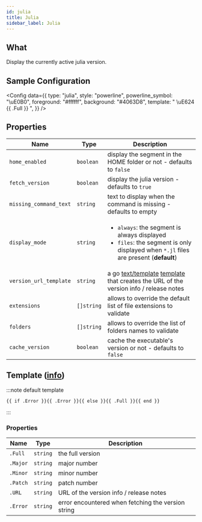 ```yaml
---
id: julia
title: Julia
sidebar_label: Julia
---
```


## What

Display the currently active julia version.

## Sample Configuration


<Config
  data={{
    type: "julia",
    style: "powerline",
    powerline_symbol: "\uE0B0",
    foreground: "#ffffff",
    background: "#4063D8",
    template: " \uE624 {{ .Full }} ",
  }}
/>

## Properties

| Name                   | Type       | Description                                                                                                                                            |
| ---------------------- | ---------- | ------------------------------------------------------------------------------------------------------------------------------------------------------ |
| `home_enabled`         | `boolean`  | display the segment in the HOME folder or not - defaults to `false`                                                                                    |
| `fetch_version`        | `boolean`  | display the julia version - defaults to `true`                                                                                                         |
| `missing_command_text` | `string`   | text to display when the command is missing - defaults to empty                                                                                        |
| `display_mode`         | `string`   | <ul><li>`always`: the segment is always displayed</li><li>`files`: the segment is only displayed when `*.jl` files are present (**default**)</li></ul> |
| `version_url_template` | `string`   | a go [text/template][go-text-template] [template][templates] that creates the URL of the version info / release notes                                  |
| `extensions`           | `[]string` | allows to override the default list of file extensions to validate                                                                                     |
| `folders`              | `[]string` | allows to override the list of folders names to validate                                                                                               |
| `cache_version`        | `boolean`  | cache the executable's version or not - defaults to `false`                                                                                            |

## Template ([info][templates])

:::note default template

```template
{{ if .Error }}{{ .Error }}{{ else }}{{ .Full }}{{ end }}
```

:::

### Properties

| Name     | Type     | Description                                        |
| -------- | -------- | -------------------------------------------------- |
| `.Full`  | `string` | the full version                                   |
| `.Major` | `string` | major number                                       |
| `.Minor` | `string` | minor number                                       |
| `.Patch` | `string` | patch number                                       |
| `.URL`   | `string` | URL of the version info / release notes            |
| `.Error` | `string` | error encountered when fetching the version string |

[go-text-template]: https://golang.org/pkg/text/template/
[templates]: /docs/configuration/templates
